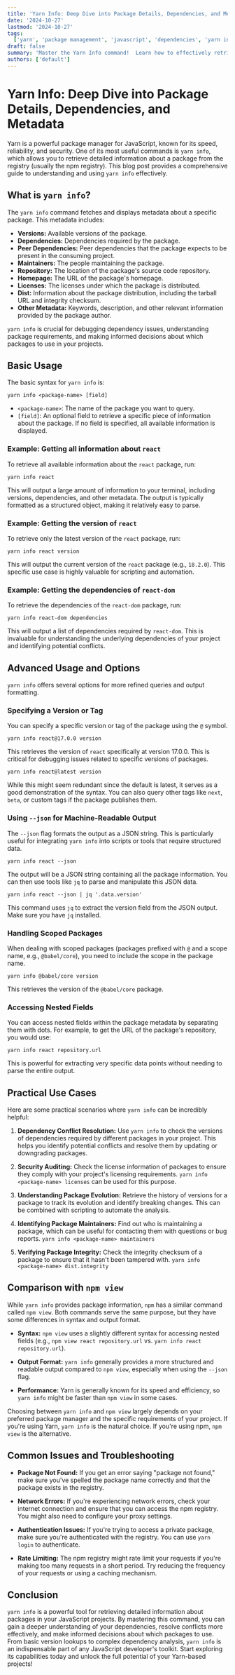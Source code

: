 ```yaml
---
title: 'Yarn Info: Deep Dive into Package Details, Dependencies, and Metadata'
date: '2024-10-27'
lastmod: '2024-10-27'
tags:
  ['yarn', 'package management', 'javascript', 'dependencies', 'yarn info', 'npm', 'yarn commands']
draft: false
summary: 'Master the Yarn Info command!  Learn how to effectively retrieve detailed package information, dependencies, versions, and other metadata to debug, optimize, and understand your JavaScript projects better.'
authors: ['default']
---
```


# Yarn Info: Deep Dive into Package Details, Dependencies, and Metadata

Yarn is a powerful package manager for JavaScript, known for its speed, reliability, and security. One of its most useful commands is `yarn info`, which allows you to retrieve detailed information about a package from the registry (usually the npm registry). This blog post provides a comprehensive guide to understanding and using `yarn info` effectively.

## What is `yarn info`?

The `yarn info` command fetches and displays metadata about a specific package. This metadata includes:

- **Versions:** Available versions of the package.
- **Dependencies:** Dependencies required by the package.
- **Peer Dependencies:** Peer dependencies that the package expects to be present in the consuming project.
- **Maintainers:** The people maintaining the package.
- **Repository:** The location of the package's source code repository.
- **Homepage:** The URL of the package's homepage.
- **Licenses:** The licenses under which the package is distributed.
- **Dist:** Information about the package distribution, including the tarball URL and integrity checksum.
- **Other Metadata:** Keywords, description, and other relevant information provided by the package author.

`yarn info` is crucial for debugging dependency issues, understanding package requirements, and making informed decisions about which packages to use in your projects.

## Basic Usage

The basic syntax for `yarn info` is:

```plaintext
yarn info <package-name> [field]
```

- `<package-name>`: The name of the package you want to query.
- `[field]`: An optional field to retrieve a specific piece of information about the package. If no field is specified, all available information is displayed.

### Example: Getting all information about `react`

To retrieve all available information about the `react` package, run:

```plaintext
yarn info react
```

This will output a large amount of information to your terminal, including versions, dependencies, and other metadata. The output is typically formatted as a structured object, making it relatively easy to parse.

### Example: Getting the version of `react`

To retrieve only the latest version of the `react` package, run:

```plaintext
yarn info react version
```

This will output the current version of the `react` package (e.g., `18.2.0`). This specific use case is highly valuable for scripting and automation.

### Example: Getting the dependencies of `react-dom`

To retrieve the dependencies of the `react-dom` package, run:

```plaintext
yarn info react-dom dependencies
```

This will output a list of dependencies required by `react-dom`. This is invaluable for understanding the underlying dependencies of your project and identifying potential conflicts.

## Advanced Usage and Options

`yarn info` offers several options for more refined queries and output formatting.

### Specifying a Version or Tag

You can specify a specific version or tag of the package using the `@` symbol.

```plaintext
yarn info react@17.0.0 version
```

This retrieves the version of `react` specifically at version 17.0.0. This is critical for debugging issues related to specific versions of packages.

```plaintext
yarn info react@latest version
```

While this might seem redundant since the default is latest, it serves as a good demonstration of the syntax. You can also query other tags like `next`, `beta`, or custom tags if the package publishes them.

### Using `--json` for Machine-Readable Output

The `--json` flag formats the output as a JSON string. This is particularly useful for integrating `yarn info` into scripts or tools that require structured data.

```plaintext
yarn info react --json
```

The output will be a JSON string containing all the package information. You can then use tools like `jq` to parse and manipulate this JSON data.

```plaintext
yarn info react --json | jq '.data.version'
```

This command uses `jq` to extract the version field from the JSON output. Make sure you have `jq` installed.

### Handling Scoped Packages

When dealing with scoped packages (packages prefixed with `@` and a scope name, e.g., `@babel/core`), you need to include the scope in the package name.

```plaintext
yarn info @babel/core version
```

This retrieves the version of the `@babel/core` package.

### Accessing Nested Fields

You can access nested fields within the package metadata by separating them with dots. For example, to get the URL of the package's repository, you would use:

```plaintext
yarn info react repository.url
```

This is powerful for extracting very specific data points without needing to parse the entire output.

## Practical Use Cases

Here are some practical scenarios where `yarn info` can be incredibly helpful:

1.  **Dependency Conflict Resolution:** Use `yarn info` to check the versions of dependencies required by different packages in your project. This helps you identify potential conflicts and resolve them by updating or downgrading packages.

2.  **Security Auditing:** Check the license information of packages to ensure they comply with your project's licensing requirements. `yarn info <package-name> licenses` can be used for this purpose.

3.  **Understanding Package Evolution:** Retrieve the history of versions for a package to track its evolution and identify breaking changes. This can be combined with scripting to automate the analysis.

4.  **Identifying Package Maintainers:** Find out who is maintaining a package, which can be useful for contacting them with questions or bug reports. `yarn info <package-name> maintainers`

5.  **Verifying Package Integrity:** Check the integrity checksum of a package to ensure that it hasn't been tampered with. `yarn info <package-name> dist.integrity`

## Comparison with `npm view`

While `yarn info` provides package information, `npm` has a similar command called `npm view`. Both commands serve the same purpose, but they have some differences in syntax and output format.

- **Syntax:** `npm view` uses a slightly different syntax for accessing nested fields (e.g., `npm view react repository.url` vs. `yarn info react repository.url`).

- **Output Format:** `yarn info` generally provides a more structured and readable output compared to `npm view`, especially when using the `--json` flag.

- **Performance:** Yarn is generally known for its speed and efficiency, so `yarn info` might be faster than `npm view` in some cases.

Choosing between `yarn info` and `npm view` largely depends on your preferred package manager and the specific requirements of your project. If you're using Yarn, `yarn info` is the natural choice. If you're using npm, `npm view` is the alternative.

## Common Issues and Troubleshooting

- **Package Not Found:** If you get an error saying "package not found," make sure you've spelled the package name correctly and that the package exists in the registry.

- **Network Errors:** If you're experiencing network errors, check your internet connection and ensure that you can access the npm registry. You might also need to configure your proxy settings.

- **Authentication Issues:** If you're trying to access a private package, make sure you're authenticated with the registry. You can use `yarn login` to authenticate.

- **Rate Limiting:** The npm registry might rate limit your requests if you're making too many requests in a short period. Try reducing the frequency of your requests or using a caching mechanism.

## Conclusion

`yarn info` is a powerful tool for retrieving detailed information about packages in your JavaScript projects. By mastering this command, you can gain a deeper understanding of your dependencies, resolve conflicts more effectively, and make informed decisions about which packages to use. From basic version lookups to complex dependency analysis, `yarn info` is an indispensable part of any JavaScript developer's toolkit. Start exploring its capabilities today and unlock the full potential of your Yarn-based projects!
